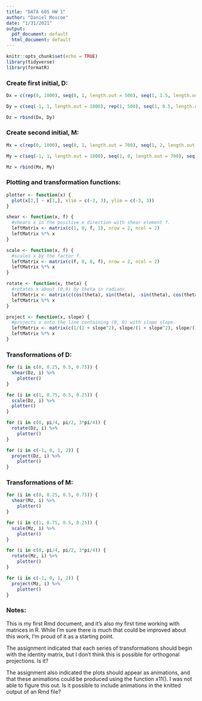 ```yaml
---
title: "DATA 605 HW 1"
author: "Daniel Moscoe"
date: "1/31/2021"
output:
  pdf_document: default
  html_document: default
---
```


```r
knitr::opts_chunk$set(echo = TRUE)
library(tidyverse)
library(formatR)
```

### Create first initial, D:

```r
Dx = c(rep(0, 1000), seq(0, 1, length.out = 500), seq(1, 1.5, length.out = 350), rep(1.5, 500), seq(1.5, 1, length.out = 350), seq(1, 0, length.out = 500))

Dy = c(seq(-1, 1, length.out = 1000), rep(1, 500), seq(1, 0.5, length.out = 350), seq(0.5, -0.5, length.out = 500), seq(-0.5, -1, length.out = 350), rep(-1, 500))

Dz = rbind(Dx, Dy)
```

### Create second initial, M:

```r
Mx = c(rep(0, 1000), seq(0, 1, length.out = 700), seq(1, 2, length.out = 700), rep(2, 1000))

My = c(seq(-1, 1, length.out = 1000), seq(1, 0, length.out = 700), seq(0, 1, length.out = 700), seq(1, -1, length.out = 1000))

Mz = rbind(Mx, My)
```

### Plotting and transformation functions:

```r
plotter <- function(x) {
  plot(x[2,] ~ x[1,], xlim = c(-3, 3), ylim = c(-3, 3))
}

shear <- function(x, f) {
  #shears x in the positive x direction with shear element f.
  leftMatrix <- matrix(c(1, 0, f, 1), nrow = 2, ncol = 2)
  leftMatrix %*% x
}

scale <- function(x, f) {
  #scales x by the factor f.
  leftMatrix <- matrix(c(f, 0, 0, f), nrow = 2, ncol = 2)
  leftMatrix %*% x
}

rotate <- function(x, theta) {
  #rotates x about (0,0) by theta in radians.
  leftMatrix <- matrix(c(cos(theta), sin(theta), -sin(theta), cos(theta)), nrow = 2, ncol = 2)
  leftMatrix %*% x
}

project <- function(x, slope) {
  #projects x onto the line containing (0, 0) with slope slope.
  leftMatrix <- matrix(c(1/(1 + slope^2), slope/(1 + slope^2), slope/(1 + slope^2), slope^2/(1 + slope^2)), nrow = 2, ncol = 2)
  leftMatrix %*% x
}
```

### Transformations of D:

```r
for (i in c(0, 0.25, 0.5, 0.75)) {
  shear(Dz, i) %>%
    plotter()
}

for (i in c(1, 0.75, 0.5, 0.25)) {
  scale(Dz, i) %>%
  plotter()
}

for (i in c(0, pi/4, pi/2, 3*pi/4)) {
  rotate(Dz, i) %>%
    plotter()
}

for (i in c(-1, 0, 1, 2)) {
  project(Dz, i) %>%
    plotter()
}
```

### Transformations of M:

```r
for (i in c(0, 0.25, 0.5, 0.75)) {
  shear(Mz, i) %>%
    plotter()
}

for (i in c(1, 0.75, 0.5, 0.25)) {
  scale(Mz, i) %>%
    plotter()
}

for (i in c(0, pi/4, pi/2, 3*pi/4)) {
  rotate(Mz, i) %>%
    plotter()
}

for (i in c(-1, 0, 1, 2)) {
  project(Mz, i) %>%
    plotter()
}
```

### Notes:

This is my first Rmd document, and it's also my first time working with matrices in R. While I'm sure there is much that could be improved about this work, I'm proud of it as a starting point.

The assignment indicated that each series of transformations should begin with the identity matrix, but I don't think this is possible for orthogonal projections. Is it?

The assignment also indicated the plots should appear as animations, and that these animations could be produced using the function x11(). I was not able to figure this out. Is it possible to include animations in the knitted output of an Rmd file?